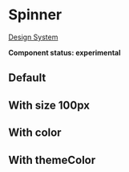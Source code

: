 
<Meta title="UI/Spinner" component={Spinner} />

# Spinner

[Design System](https://designsystem.amsterdam.nl/7awj1hc9f/p/018b4e-progress-indicator)

**Component status: experimental**

## Default

<Preview>
  <Story name="Default">
    <React.Fragment>
      <Spinner />
    </React.Fragment>
  </Story>
</Preview>

## With size 100px

<Preview>
  <Story name="With size 100px">
    <React.Fragment>
      <Spinner size={100} />
    </React.Fragment>
  </Story>
</Preview>

## With color

<Preview>
  <Story name="With color">
    <React.Fragment>
      <Spinner color="#00ff00" />
    </React.Fragment>
  </Story>
</Preview>

## With themeColor

<Preview>
  <Story name="With themeColor">
    <React.Fragment>
      <Spinner color={themeColor('secondary')} />
    </React.Fragment>
  </Story>
</Preview>
